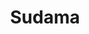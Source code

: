 ---
title: "Sudama"
slug: "sudama"
arcana: "Hermit"

image: "./.jpg"

phys: ""
gun: ""
fire: ""
ice: ""
elec: ""
wind: ""
psy: ""
nuke: ""
bless: ""
curse: ""
---